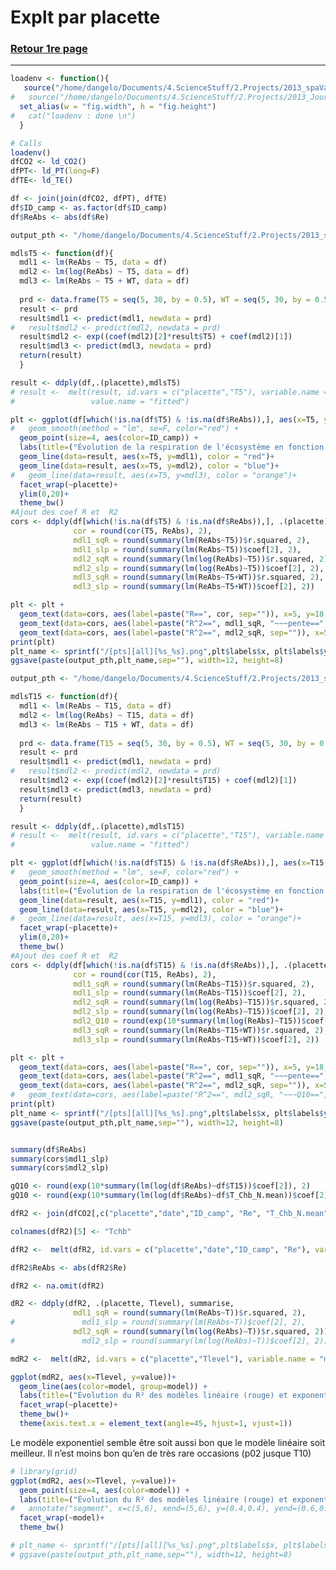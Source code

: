 Explt par placette
========================================================

### <a href="../TOC_VS.html"> Retour 1re page </a>

***

```r

loadenv <- function(){
   source("/home/dangelo/Documents/4.ScienceStuff/2.Projects/2013_spaVar_LG/src/load.R")
#   source("/home/dangelo/Documents/4.ScienceStuff/2.Projects/2013_JourNuit/src/3_functions/reportFn.R")
  set_alias(w = "fig.width", h = "fig.height") 
#   cat("loadenv : done \n")
  }

# Calls
loadenv()
dfCO2 <- ld_CO2()
dfPT<- ld_PT(long=F)
dfTE<- ld_TE()

df <- join(join(dfCO2, dfPT), dfTE)
df$ID_camp <- as.factor(df$ID_camp)
df$ReAbs <- abs(df$Re)

```


```r
output_pth <- "/home/dangelo/Documents/4.ScienceStuff/2.Projects/2013_spaVar_LG/graphs"

mdlsT5 <- function(df){
  mdl1 <- lm(ReAbs ~ T5, data = df)
  mdl2 <- lm(log(ReAbs) ~ T5, data = df)
  mdl3 <- lm(ReAbs ~ T5 + WT, data = df)
  
  prd <- data.frame(T5 = seq(5, 30, by = 0.5), WT = seq(5, 30, by = 0.5))
  result <- prd
  result$mdl1 <- predict(mdl1, newdata = prd)
#   result$mdl2 <- predict(mdl2, newdata = prd)
  result$mdl2 <- exp((coef(mdl2)[2]*result$T5) + coef(mdl2)[1])
  result$mdl3 <- predict(mdl3, newdata = prd)
  return(result)
  }

result <- ddply(df,.(placette),mdlsT5)
# result <-  melt(result, id.vars = c("placette","T5"), variable.name = "model",
#                 value.name = "fitted")

plt <- ggplot(df[which(!is.na(df$T5) & !is.na(df$ReAbs)),], aes(x=T5, y=ReAbs))+
#   geom_smooth(method = "lm", se=F, color="red") +
  geom_point(size=4, aes(color=ID_camp)) +
  labs(title=("Évolution de la respiration de l'écosystème en fonction de la température de la tourbe"))+
  geom_line(data=result, aes(x=T5, y=mdl1), color = "red")+
  geom_line(data=result, aes(x=T5, y=mdl2), color = "blue")+
#   geom_line(data=result, aes(x=T5, y=mdl3), color = "orange")+
  facet_wrap(~placette)+
  ylim(0,20)+
  theme_bw()
#Ajout des coef R et  R2
cors <- ddply(df[which(!is.na(df$T5) & !is.na(df$ReAbs)),], .(placette), summarise, 
              cor = round(cor(T5, ReAbs), 2), 
              mdl1_sqR = round(summary(lm(ReAbs~T5))$r.squared, 2),
              mdl1_slp = round(summary(lm(ReAbs~T5))$coef[2], 2),
              mdl2_sqR = round(summary(lm(log(ReAbs)~T5))$r.squared, 2),
              mdl2_slp = round(summary(lm(log(ReAbs)~T5))$coef[2], 2),
              mdl3_sqR = round(summary(lm(ReAbs~T5+WT))$r.squared, 2),
              mdl3_slp = round(summary(lm(ReAbs~T5+WT))$coef[2], 2))

plt <- plt + 
  geom_text(data=cors, aes(label=paste("R==", cor, sep="")), x=5, y=18, hjust=0, size=2.5, parse=T)+
  geom_text(data=cors, aes(label=paste("R^2==", mdl1_sqR, "~~~pente==", mdl1_slp, sep="")), x=5, y=16, hjust=0, size=2.5, parse=T, color = "red")+
  geom_text(data=cors, aes(label=paste("R^2==", mdl2_sqR, sep="")), x=5, y=14, hjust=0, size=2.5, parse=T, color = "blue")
print(plt)
plt_name <- sprintf("/[pts][all][%s_%s].png",plt$labels$x, plt$labels$y)
ggsave(paste(output_pth,plt_name,sep=""), width=12, height=8)

```

```r
output_pth <- "/home/dangelo/Documents/4.ScienceStuff/2.Projects/2013_spaVar_LG/graphs"

mdlsT15 <- function(df){
  mdl1 <- lm(ReAbs ~ T15, data = df)
  mdl2 <- lm(log(ReAbs) ~ T15, data = df)
  mdl3 <- lm(ReAbs ~ T15 + WT, data = df)
  
  prd <- data.frame(T15 = seq(5, 30, by = 0.5), WT = seq(5, 30, by = 0.5))
  result <- prd
  result$mdl1 <- predict(mdl1, newdata = prd)
#   result$mdl2 <- predict(mdl2, newdata = prd)
  result$mdl2 <- exp((coef(mdl2)[2]*result$T15) + coef(mdl2)[1])
  result$mdl3 <- predict(mdl3, newdata = prd)
  return(result)
  }

result <- ddply(df,.(placette),mdlsT15)
# result <-  melt(result, id.vars = c("placette","T15"), variable.name = "model",
#                 value.name = "fitted")

plt <- ggplot(df[which(!is.na(df$T15) & !is.na(df$ReAbs)),], aes(x=T15, y=ReAbs))+
#   geom_smooth(method = "lm", se=F, color="red") +
  geom_point(size=4, aes(color=ID_camp)) +
  labs(title=("Évolution de la respiration de l'écosystème en fonction de la température de la tourbe"))+
  geom_line(data=result, aes(x=T15, y=mdl1), color = "red")+
  geom_line(data=result, aes(x=T15, y=mdl2), color = "blue")+
#   geom_line(data=result, aes(x=T15, y=mdl3), color = "orange")+
  facet_wrap(~placette)+
  ylim(0,20)+
  theme_bw()
#Ajout des coef R et  R2
cors <- ddply(df[which(!is.na(df$T15) & !is.na(df$ReAbs)),], .(placette), summarise, 
              cor = round(cor(T15, ReAbs), 2), 
              mdl1_sqR = round(summary(lm(ReAbs~T15))$r.squared, 2),
              mdl1_slp = round(summary(lm(ReAbs~T15))$coef[2], 2),
              mdl2_sqR = round(summary(lm(log(ReAbs)~T15))$r.squared, 2),
              mdl2_slp = round(summary(lm(log(ReAbs)~T15))$coef[2], 2),
              mdl2_Q10 = round(exp(10*summary(lm(log(ReAbs)~T15))$coef[2]), 2),
              mdl3_sqR = round(summary(lm(ReAbs~T15+WT))$r.squared, 2),
              mdl3_slp = round(summary(lm(ReAbs~T15+WT))$coef[2], 2))

plt <- plt + 
  geom_text(data=cors, aes(label=paste("R==", cor, sep="")), x=5, y=18, hjust=0, size=2.5, parse=T)+
  geom_text(data=cors, aes(label=paste("R^2==", mdl1_sqR, "~~~pente==", mdl1_slp, sep="")), x=5, y=16, hjust=0, size=2.5, parse=T, color = "red")+
  geom_text(data=cors, aes(label=paste("R^2==", mdl2_sqR, sep="")), x=5, y=14, hjust=0, size=2.5, parse=T, color = "blue")
#   geom_text(data=cors, aes(label=paste("R^2==", mdl2_sqR, "~~~Q10==", mdl2_Q10, sep="")), x=5, y=14, hjust=0, size=2.5, parse=T, color = "blue")
print(plt)
plt_name <- sprintf("/[pts][all][%s_%s].png",plt$labels$x, plt$labels$y)
ggsave(paste(output_pth,plt_name,sep=""), width=12, height=8)


summary(df$ReAbs)
summary(cors$mdl1_slp)
summary(cors$mdl2_slp)

gQ10 <- round(exp(10*summary(lm(log(df$ReAbs)~df$T15))$coef[2]), 2)
gQ10 <- round(exp(10*summary(lm(log(df$ReAbs)~df$T_Chb_N.mean))$coef[2]), 2)
```



```r
dfR2 <- join(dfCO2[,c("placette","date","ID_camp", "Re", "T_Chb_N.mean")], dfPT)

colnames(dfR2)[5] <- "Tchb"

dfR2 <-  melt(dfR2, id.vars = c("placette","date","ID_camp", "Re"), variable.name = "Tlevel", value.name = "T")

dfR2$ReAbs <- abs(dfR2$Re)

dfR2 <- na.omit(dfR2)

dR2 <- ddply(dfR2, .(placette, Tlevel), summarise, 
              mdl1_sqR = round(summary(lm(ReAbs~T))$r.squared, 2),
#               mdl1_slp = round(summary(lm(ReAbs~T))$coef[2], 2),
              mdl2_sqR = round(summary(lm(log(ReAbs)~T))$r.squared, 2))#,
#               mdl2_slp = round(summary(lm(log(ReAbs)~T))$coef[2], 2))

mdR2 <-  melt(dR2, id.vars = c("placette","Tlevel"), variable.name = "model", value.name = "value")

ggplot(mdR2, aes(x=Tlevel, y=value))+
  geom_line(aes(color=model, group=model)) +
  labs(title=("Évolution du R² des modèles linéaire (rouge) et exponentiel (bleu) \n liant la respiration de l'écosystème (Re) à la température (à différentes profondeur)"))+
  facet_wrap(~placette)+
  theme_bw()+
  theme(axis.text.x = element_text(angle=45, hjust=1, vjust=1))
```

Le modèle exponentiel semble être soit aussi bon que le modèle linéaire soit meilleur. Il n'est moins bon qu'en de très rare occasions (p02 jusque T10)

```r
# library(grid)
ggplot(mdR2, aes(x=Tlevel, y=value))+
  geom_point(size=4, aes(color=model)) +
  labs(title=("Évolution du R² des modèles linéaire (rouge) et exponentiel (bleu) \n liant la respiration de l'écosystème (Re) à la température (à différentes profondeur)"))+
#   annotate("segment", x=c(5,6), xend=(5,6), y=(0.4,0.4), yend=(0.6,0.6), color = "blue", size = 2, arrow=arrow())+
  facet_wrap(~model)+
  theme_bw()

# plt_name <- sprintf("/[pts][all][%s_%s].png",plt$labels$x, plt$labels$y)
# ggsave(paste(output_pth,plt_name,sep=""), width=12, height=8)

```
